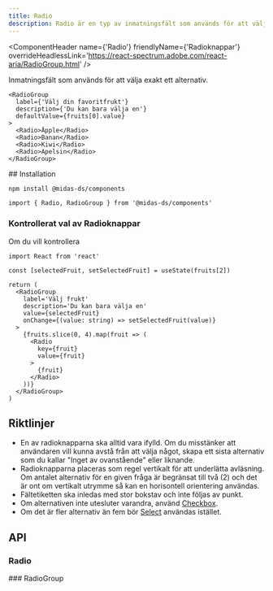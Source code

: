 ```yaml
---
title: Radio
description: Radio är en typ av inmatningsfält som används för att välja ett alternativ från en uppsättning alternativ
---
```



<ComponentHeader
  name={'Radio'}
  friendlyName={'Radioknappar'}
  overrideHeadlessLink='https://react-spectrum.adobe.com/react-aria/RadioGroup.html'
/>

Inmatningsfält som används för att välja exakt ett alternativ.

```tsx
<RadioGroup
  label={'Välj din favoritfrukt'}
  description={'Du kan bara välja en'}
  defaultValue={fruits[0].value}
>
  <Radio>Äpple</Radio>
  <Radio>Banan</Radio>
  <Radio>Kiwi</Radio>
  <Radio>Apelsin</Radio>
</RadioGroup>
```

<div className='card'>
  <BasicExample />
</div>
## Installation

```bash npm2yarn
npm install @midas-ds/components
```

```tsx
import { Radio, RadioGroup } from '@midas-ds/components'
```

### Kontrollerat val av Radioknappar

Om du vill kontrollera

```tsx
import React from 'react'
```

```tsx
const [selectedFruit, setSelectedFruit] = useState(fruits[2])

return (
  <RadioGroup
    label='Välj frukt'
    description='Du kan bara välja en'
    value={selectedFruit}
    onChange={(value: string) => setSelectedFruit(value)}
  >
    {fruits.slice(0, 4).map(fruit => (
      <Radio
        key={fruit}
        value={fruit}
      >
        {fruit}
      </Radio>
    ))}
  </RadioGroup>
)
```

<div className='card'>
  <ControlledExample />
</div>

## Riktlinjer

- En av radioknapparna ska alltid vara ifylld. Om du misstänker att användaren vill kunna avstå från att välja något,
  skapa ett sista alternativ som du kallar "Inget av ovanstående" eller liknande.
- Radioknapparna placeras som regel vertikalt för att underlätta avläsning. Om antalet alternativ för en given fråga är
  begränsat till två (2) och det är ont om vertikalt utrymme så kan en horisontell orientering användas.
- Fältetiketten ska inledas med stor bokstav och inte följas av punkt.
- Om alternativen inte utesluter varandra, använd [Checkbox](/components/checkbox).
- Om det är fler alternativ än fem bör [Select](/components/select) användas istället.

## API

### Radio

<PropTable name='Radio' />
### RadioGroup
<PropTable name='RadioGroup' />

